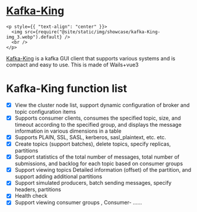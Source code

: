 # [Kafka-King](https://github.com/Bronya0/Kafka-King)

```mdx-code-block
<p style={{ "text-align": "center" }}>
  <img src={require("@site/static/img/showcase/kafka-King-img_3.webp").default} />
  <br />
</p>
```

[Kafka-King](https://github.com/Bronya0/Kafka-King) is a kafka GUI client that supports various systems and is compact and easy to use.
This is made of Wails+vue3

# Kafka-King function list
- [x] View the cluster node list, support dynamic configuration of broker and topic configuration items
- [x] Supports consumer clients, consumes the specified topic, size, and timeout according to the specified group, and displays the message information in various dimensions in a table
- [x] Supports PLAIN, SSL, SASL, kerberos, sasl_plaintext, etc. etc. 
- [x] Create topics (support batches), delete topics, specify replicas, partitions
- [x] Support statistics of the total number of messages, total number of submissions, and backlog for each topic based on consumer groups
- [x] Support viewing topics Detailed information (offset) of the partition, and support adding additional partitions
- [x] Support simulated producers, batch sending messages, specify headers, partitions
- [x] Health check
- [x] Support viewing consumer groups , Consumer- ……
